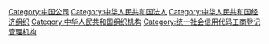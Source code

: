 [[Category:中国公司|Category:中国公司]]
[[Category:中华人民共和国法人|Category:中华人民共和国法人]]
[[Category:中华人民共和国经济组织|Category:中华人民共和国经济组织]]
[[Category:中华人民共和国组织机构|Category:中华人民共和国组织机构]]
[[Category:统一社会信用代码工商登记管理机构|Category:统一社会信用代码工商登记管理机构]]